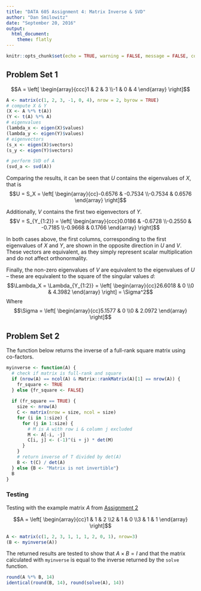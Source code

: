 ```yaml
---
title: "DATA 605 Assignment 4: Matrix Inverse & SVD"
author: "Dan Smilowitz"
date: "September 20, 2016"
output: 
  html_document: 
    theme: flatly
---
```


```r
knitr::opts_chunk$set(echo = TRUE, warning = FALSE, message = FALSE, comment = NA)
```


## Problem Set 1

$$A = \left[ \begin{array}{ccc}1 & 2 & 3 \\-1 & 0 & 4 \end{array} \right]$$

```r
A <- matrix(c(1, 2, 3, -1, 0, 4), nrow = 2, byrow = TRUE)
# compute X & Y
(X <- A %*% t(A))
(Y <- t(A) %*% A)
# eigenvalues
(lambda_x <- eigen(X)$values)
(lambda_y <- eigen(Y)$values)
# eigenvectors
(s_x <- eigen(X)$vectors)
(s_y <- eigen(Y)$vectors)

# perform SVD of A
(svd_a <- svd(A))
```

Comparing the results, it can be seen that $U$ contains the eigenvalues of $X$, that is
$$U = S_X = \left[ \begin{array}{cc}-0.6576 & -0.7534 \\-0.7534 & 0.6576 \end{array} \right]$$

Additionally, $V$ contains the first two eigenvectors of $Y$.  
$$V = S_{Y_{1:2}} = \left[ \begin{array}{ccc}0.0186 & -0.6728 \\-0.2550 & -0.7185 \\-0.9668 & 0.1766 \end{array} \right]$$

In both cases above, the first columns, corresponding to the first eigenvalues of $X$ and $Y$, are shown in the opposite direction in $U$ and $V$.  These vectors are equivalent, as they simply represent scalar multiplication and do not affect orthonormality.

Finally, the non-zero eigenvalues of $V$ are equivalent to the eigenvalues of $U$ -- these are equivalent to the square of the singular values $d$:
$$\Lambda_X = \Lambda_{Y_{1:2}} = \left[ \begin{array}{cc}26.6018 & 0 \\0 & 4.3982 \end{array} \right] = \Sigma^2$$
Where $$\Sigma = \left[ \begin{array}{cc}5.1577 & 0 \\0 & 2.0972 \end{array} \right]$$



## Problem Set 2

The function below returns the inverse of a full-rank square matrix using co-factors.

```r
myinverse <- function(A) {
  # check if matrix is full-rank and square
  if (nrow(A) == ncol(A) & Matrix::rankMatrix(A)[1] == nrow(A)) {
    fr_square <- TRUE
  } else {fr_square <- FALSE}
  
  if (fr_square == TRUE) {
    size <- nrow(A)
    C <- matrix(nrow = size, ncol = size)
    for (i in 1:size) {
      for (j in 1:size) {
        # M is A with row i & column j excluded
        M <- A[-i, -j]
        C[i, j] <- (-1)^(i + j) * det(M)
      }
    }
    # return inverse of T divided by det(A)
    B <- t(C) / det(A)
  } else {B <- "Matrix is not invertible"}
  B
}
```

### Testing

Testing with the example matrix $A$ from [Assignment 2](https://rpubs.com/dsmilo/DATA605-Assignment2)

$$A = \left[ \begin{array}{cc}1 & 1 & 2 \\2 & 1 & 0 \\3 & 1 & 1 \end{array} \right]$$

```r
A <- matrix(c(1, 2, 3, 1, 1, 1, 2, 0, 1), nrow=3)
(B <- myinverse(A))
```

The returned results are tested to show that $A \times B = I$ and that the matrix calculated with `myinverse` is equal to the inverse returned by the `solve` function.

```r
round(A %*% B, 14)
identical(round(B, 14), round(solve(A), 14))
```
